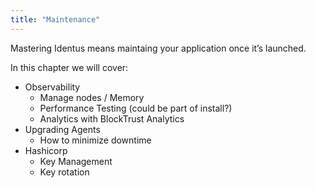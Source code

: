 ```yaml
---
title: "Maintenance"
---
```


Mastering Identus means maintaing your application once it's launched.

In this chapter we will cover:

- Observability
    - Manage nodes / Memory
    - Performance Testing (could be part of install?)
    - Analytics with BlockTrust Analytics
- Upgrading Agents
    - How to minimize downtime
- Hashicorp
    - Key Management
    - Key rotation
